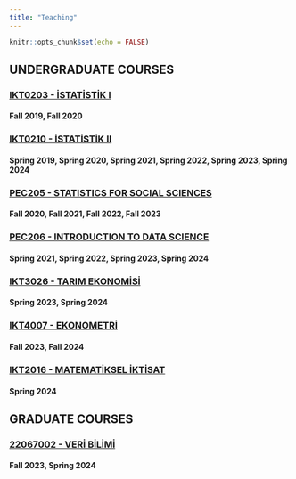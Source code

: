 ```yaml
---
title: "Teaching"
---
```


```r
knitr::opts_chunk$set(echo = FALSE)
```

## UNDERGRADUATE COURSES
### [IKT0203 - İSTATİSTİK I](http://bbs.ankara.edu.tr/Ders_Bilgileri.aspx?dno=914116&bno=4303&bot=1923)
#### Fall 2019, Fall 2020

### [IKT0210 - İSTATİSTİK II](http://bbs.ankara.edu.tr/Ders_Bilgileri.aspx?dno=914124&bno=4303&bot=1923)
#### Spring 2019, Spring 2020, Spring 2021, Spring 2022, Spring 2023, Spring 2024

### [PEC205 - STATISTICS FOR SOCIAL SCIENCES](http://bbs.ankara.edu.tr/Ders_Bilgileri.aspx?dno=915372&bno=4328&bot=1955)
#### Fall 2020, Fall 2021, Fall 2022, Fall 2023

### [PEC206 - INTRODUCTION TO DATA SCIENCE](http://bbs.ankara.edu.tr/Ders_Bilgileri.aspx?dno=915382&bno=4328&bot=1955)
#### Spring 2021, Spring 2022, Spring 2023, Spring 2024

### [IKT3026 - TARIM EKONOMİSİ](http://bbs.ankara.edu.tr/Ders_Bilgileri.aspx?sdgNo=1005630&dno=937275&bno=4303&bot=1923)
#### Spring 2023, Spring 2024

### [IKT4007 - EKONOMETRİ](http://bbs.ankara.edu.tr/Ders_Bilgileri.aspx?dno=1072741&bno=4304&bot=1924)
#### Fall 2023, Fall 2024

### [IKT2016 - MATEMATİKSEL İKTİSAT](http://bbs.ankara.edu.tr/Ders_Bilgileri.aspx?dno=1072076&bno=4303&bot=1923)
#### Spring 2024

## GRADUATE COURSES

### [22067002	- VERİ BİLİMİ]()
#### Fall 2023, Spring 2024

